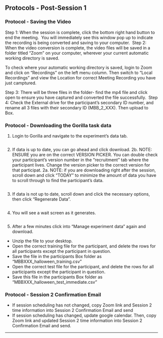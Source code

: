 ## Protocols - Post-Session 1  

### Protocol - Saving the Video

Step 1:
When the session is complete, click the bottom right hand button to end the meeting. ![<!--- Zoom Parent Child Observation --->](images/zoom_parent_child_interaction/7.png) You will immediately see this window pop up to indicate the recording is being converted and saving to your computer. ![<!--- Zoom Parent Child Observation --->](images/zoom_parent_child_interaction/8.png)
Step 2:
When the video conversion is complete, the video files will be saved in a folder titled "Zoom" on your computer, wherever your current automatic working directory is saved. ![<!--- Zoom Parent Child Observation --->](images/zoom_parent_child_interaction/9.png)

To check where your automatic working directory is saved, login to Zoom and click on "Recordings" on the left menu column. Then switch to "Local Recordings" and view the Location for correct Meeting Recording you have just camptured. ![<!--- Zoom Parent Child Observation --->](images/zoom_parent_child_interaction/12.png) 

Step 3:
There will be three files in the folder- find the mp4 file and click open to ensure you have captured and converted the file successfully. ![<!--- Zoom Parent Child Observation --->](images/zoom_parent_child_interaction/10.png) 
Step 4:
Check the External drive for the participant's secondary ID number, and rename all 3 files with their secondary ID (MBB_2_XXX). Then upload to Box. ![<!--- Zoom Parent Child Observation --->](images/zoom_parent_child_interaction/11.png)

### Protocol - Downloading the Gorilla task data

1. Login to Gorilla and navigate to the experiment's data tab.

![<!--- Gorilla Data Download --->](images/gorilla/6.png)

2. If data is up to date, you can go ahead and click download. 
2b. NOTE: ENSURE you are on the correct VERSION PICKER. You can double check your participant's version number in the "recruitment" tab where the participant lives. Change the version picker to the correct version for that participat. 
2a. NOTE: if you are downloading right after the session, scroll down and click "TODAY" to minimize the amount of data you have to scroll through to find the participant's data.

![<!--- Gorilla Data Download --->](images/gorilla/7.png)

3. If data is not up to date, scroll down and click the necessary options, then click "Regenerate Data".

![<!--- Gorilla Data Download --->](images/gorilla/8.png)

4. You will see a wait screen as it generates.

![<!--- Gorilla Data Download --->](images/gorilla/9.png)

5. After a few minutes click into "Manage experiment data" again and download. 

- Unzip the file to your desktop.
- Open the correct training file for the participant, and delete the rows for all participants except the participant in question.
- Save the file in the participants Box folder as "MBBXXX_halloween_training.csv"
- Open the correct test file for the participant, and delete the rows for all participants except the participant in question.
- Save this file in the participants Box folder as "MBBXXX_halloween_test_immediate.csv"

### Protocol - Session 2 Confirmation Email

- If session scheduling has not changed, copy Zoom link and Session 2 time information into Session 2 Confirmation Email and send
- If session scheduling has changed, update google calendar. Then, copy Zoom link and updated Session 2 time information into Session 2 Confirmation Email and send. 


-------------
